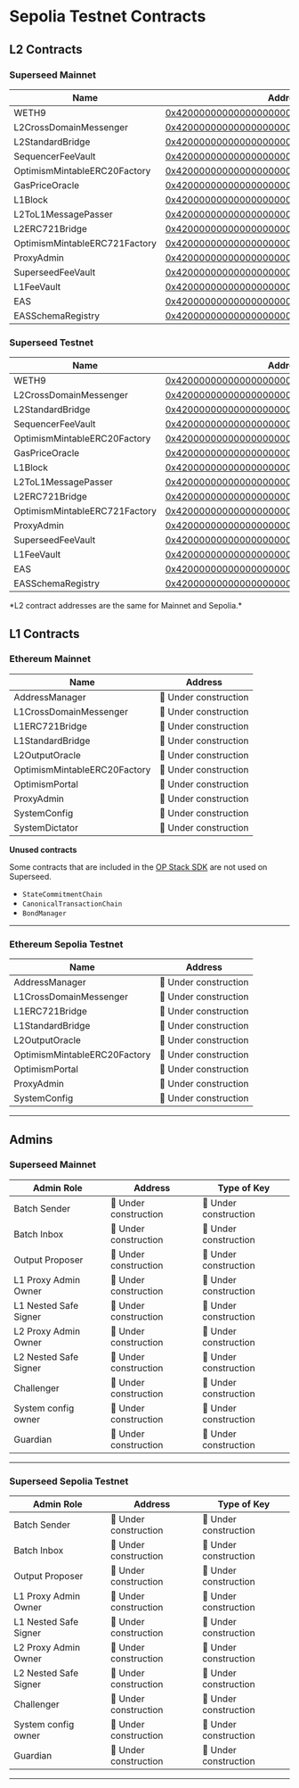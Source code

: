 
# Sepolia Testnet Contracts

## L2 Contracts

### Superseed Mainnet

| Name                          | Address                                                                                                                         |
| ----------------------------- | ------------------------------------------------------------------------------------------------------------------------------- |
| WETH9                         | [0x4200000000000000000000000000000000000006](https://explorer.superseed.xyz/address/0x4200000000000000000000000000000000000006) |
| L2CrossDomainMessenger        | [0x4200000000000000000000000000000000000007](https://explorer.superseed.xyz/address/0x4200000000000000000000000000000000000007) |
| L2StandardBridge              | [0x4200000000000000000000000000000000000010](https://explorer.superseed.xyz/address/0x4200000000000000000000000000000000000010) |
| SequencerFeeVault             | [0x4200000000000000000000000000000000000011](https://explorer.superseed.xyz/address/0x4200000000000000000000000000000000000011) |
| OptimismMintableERC20Factory  | [0x4200000000000000000000000000000000000012](https://explorer.superseed.xyz/address/0x4200000000000000000000000000000000000012) |
| GasPriceOracle                | [0x420000000000000000000000000000000000000F](https://explorer.superseed.xyz/address/0x420000000000000000000000000000000000000F) |
| L1Block                       | [0x4200000000000000000000000000000000000015](https://explorer.superseed.xyz/address/0x4200000000000000000000000000000000000015) |
| L2ToL1MessagePasser           | [0x4200000000000000000000000000000000000016](https://explorer.superseed.xyz/address/0x4200000000000000000000000000000000000016) |
| L2ERC721Bridge                | [0x4200000000000000000000000000000000000014](https://explorer.superseed.xyz/address/0x4200000000000000000000000000000000000014) |
| OptimismMintableERC721Factory | [0x4200000000000000000000000000000000000017](https://explorer.superseed.xyz/address/0x4200000000000000000000000000000000000017) |
| ProxyAdmin                    | [0x4200000000000000000000000000000000000018](https://explorer.superseed.xyz/address/0x4200000000000000000000000000000000000018) |
| SuperseedFeeVault             | [0x4200000000000000000000000000000000000019](https://explorer.superseed.xyz/address/0x4200000000000000000000000000000000000019) |
| L1FeeVault                    | [0x420000000000000000000000000000000000001a](https://explorer.superseed.xyz/address/0x420000000000000000000000000000000000001a) |
| EAS                           | [0x4200000000000000000000000000000000000021](https://explorer.superseed.xyz/address/0x4200000000000000000000000000000000000021) |
| EASSchemaRegistry             | [0x4200000000000000000000000000000000000020](https://explorer.superseed.xyz/address/0x4200000000000000000000000000000000000020) |

### Superseed Testnet

| Name                          | Address                                                                                                                                 |
| ----------------------------- | --------------------------------------------------------------------------------------------------------------------------------------- |
| WETH9                         | [0x4200000000000000000000000000000000000006](https://sepolia-explorer.superseed.xyz/address/0x4200000000000000000000000000000000000006) |
| L2CrossDomainMessenger        | [0x4200000000000000000000000000000000000007](https://sepolia-explorer.superseed.xyz/address/0x4200000000000000000000000000000000000007) |
| L2StandardBridge              | [0x4200000000000000000000000000000000000010](https://sepolia-explorer.superseed.xyz/address/0x4200000000000000000000000000000000000010) |
| SequencerFeeVault             | [0x4200000000000000000000000000000000000011](https://sepolia-explorer.superseed.xyz/address/0x4200000000000000000000000000000000000011) |
| OptimismMintableERC20Factory  | [0x4200000000000000000000000000000000000012](https://sepolia-explorer.superseed.xyz/address/0x4200000000000000000000000000000000000012) |
| GasPriceOracle                | [0x420000000000000000000000000000000000000F](https://sepolia-explorer.superseed.xyz/address/0x420000000000000000000000000000000000000F) |
| L1Block                       | [0x4200000000000000000000000000000000000015](https://sepolia-explorer.superseed.xyz/address/0x4200000000000000000000000000000000000015) |
| L2ToL1MessagePasser           | [0x4200000000000000000000000000000000000016](https://sepolia-explorer.superseed.xyz/address/0x4200000000000000000000000000000000000016) |
| L2ERC721Bridge                | [0x4200000000000000000000000000000000000014](https://sepolia-explorer.superseed.xyz/address/0x4200000000000000000000000000000000000014) |
| OptimismMintableERC721Factory | [0x4200000000000000000000000000000000000017](https://sepolia-explorer.superseed.xyz/address/0x4200000000000000000000000000000000000017) |
| ProxyAdmin                    | [0x4200000000000000000000000000000000000018](https://sepolia-explorer.superseed.xyz/address/0x4200000000000000000000000000000000000018) |
| SuperseedFeeVault             | [0x4200000000000000000000000000000000000019](https://sepolia-explorer.superseed.xyz/address/0x4200000000000000000000000000000000000019) |
| L1FeeVault                    | [0x420000000000000000000000000000000000001a](https://sepolia-explorer.superseed.xyz/address/0x420000000000000000000000000000000000001a) |
| EAS                           | [0x4200000000000000000000000000000000000021](https://sepolia-explorer.superseed.xyz/address/0x4200000000000000000000000000000000000021) |
| EASSchemaRegistry             | [0x4200000000000000000000000000000000000020](https://sepolia-explorer.superseed.xyz/address/0x4200000000000000000000000000000000000020) |

<Callout emoji="ℹ️">
  *L2 contract addresses are the same for Mainnet and Sepolia.*
</Callout>

## L1 Contracts

### Ethereum Mainnet

| Name                         | Address               |
| ---------------------------- | --------------------- |
| AddressManager               | 🚧 Under construction |
| L1CrossDomainMessenger       | 🚧 Under construction |
| L1ERC721Bridge               | 🚧 Under construction |
| L1StandardBridge             | 🚧 Under construction |
| L2OutputOracle               | 🚧 Under construction |
| OptimismMintableERC20Factory | 🚧 Under construction |
| OptimismPortal               | 🚧 Under construction |
| ProxyAdmin                   | 🚧 Under construction |
| SystemConfig                 | 🚧 Under construction |
| SystemDictator               | 🚧 Under construction |

**Unused contracts**

Some contracts that are included in the [OP Stack SDK](https://stack.optimism.io/docs/build/sdk/#unneeded-contract-addresses) are not used on Superseed.

- `StateCommitmentChain`
- `CanonicalTransactionChain`
- `BondManager`

---

### Ethereum Sepolia Testnet

| Name                         | Address               |
| ---------------------------- | --------------------- |
| AddressManager               | 🚧 Under construction |
| L1CrossDomainMessenger       | 🚧 Under construction |
| L1ERC721Bridge               | 🚧 Under construction |
| L1StandardBridge             | 🚧 Under construction |
| L2OutputOracle               | 🚧 Under construction |
| OptimismMintableERC20Factory | 🚧 Under construction |
| OptimismPortal               | 🚧 Under construction |
| ProxyAdmin                   | 🚧 Under construction |
| SystemConfig                 | 🚧 Under construction |

---

## Admins

### Superseed Mainnet

| Admin Role            | Address               | Type of Key           |
| --------------------- | --------------------- | --------------------- |
| Batch Sender          | 🚧 Under construction | 🚧 Under construction |
| Batch Inbox           | 🚧 Under construction | 🚧 Under construction |
| Output Proposer       | 🚧 Under construction | 🚧 Under construction |
| L1 Proxy Admin Owner  | 🚧 Under construction | 🚧 Under construction |
| L1 Nested Safe Signer | 🚧 Under construction | 🚧 Under construction |
| L2 Proxy Admin Owner  | 🚧 Under construction | 🚧 Under construction |
| L2 Nested Safe Signer | 🚧 Under construction | 🚧 Under construction |
| Challenger            | 🚧 Under construction | 🚧 Under construction |
| System config owner   | 🚧 Under construction | 🚧 Under construction |
| Guardian              | 🚧 Under construction | 🚧 Under construction |

---

### Superseed Sepolia Testnet

| Admin Role            | Address               | Type of Key           |
| --------------------- | --------------------- | --------------------- |
| Batch Sender          | 🚧 Under construction | 🚧 Under construction |
| Batch Inbox           | 🚧 Under construction | 🚧 Under construction |
| Output Proposer       | 🚧 Under construction | 🚧 Under construction |
| L1 Proxy Admin Owner  | 🚧 Under construction | 🚧 Under construction |
| L1 Nested Safe Signer | 🚧 Under construction | 🚧 Under construction |
| L2 Proxy Admin Owner  | 🚧 Under construction | 🚧 Under construction |
| L2 Nested Safe Signer | 🚧 Under construction | 🚧 Under construction |
| Challenger            | 🚧 Under construction | 🚧 Under construction |
| System config owner   | 🚧 Under construction | 🚧 Under construction |
| Guardian              | 🚧 Under construction | 🚧 Under construction |

---
